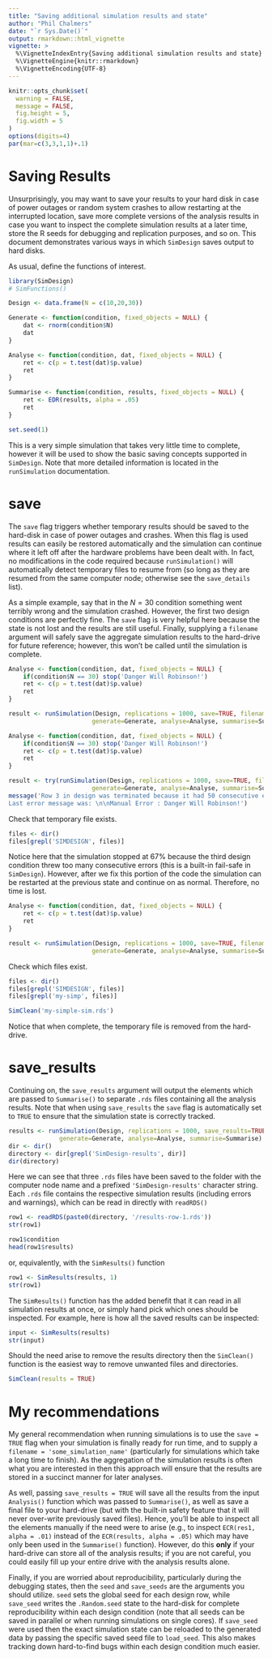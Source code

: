 ```yaml
---
title: "Saving additional simulation results and state"
author: "Phil Chalmers"
date: "`r Sys.Date()`"
output: rmarkdown::html_vignette
vignette: >
  %\VignetteIndexEntry{Saving additional simulation results and state}
  %\VignetteEngine{knitr::rmarkdown}
  %\VignetteEncoding{UTF-8}
---
```


```r
knitr::opts_chunk$set(
  warning = FALSE,
  message = FALSE,
  fig.height = 5,
  fig.width = 5
)
options(digits=4)
par(mar=c(3,3,1,1)+.1)
```

# Saving Results

Unsurprisingly, you may want to save your results to your hard disk in case of power outages or random system crashes to allow restarting at the interrupted location, save more complete versions of the analysis results in case you want to inspect the complete simulation results at a later time, store the R seeds for debugging and replication purposes, and so on. This document demonstrates various ways in which `SimDesign` saves output to hard disks. 

As usual, define the functions of interest. 

```r
library(SimDesign)
# SimFunctions()

Design <- data.frame(N = c(10,20,30))
```

```r
Generate <- function(condition, fixed_objects = NULL) {
    dat <- rnorm(condition$N)    
    dat
}

Analyse <- function(condition, dat, fixed_objects = NULL) {
    ret <- c(p = t.test(dat)$p.value)
    ret
}

Summarise <- function(condition, results, fixed_objects = NULL) {
    ret <- EDR(results, alpha = .05)
    ret
}
```

```r
set.seed(1)
```

This is a very simple simulation that takes very little time to complete, however it will be used to show the basic saving concepts supported in `SimDesign`. Note that more detailed information is located in the `runSimulation` documentation.

# save

The `save` flag triggers whether temporary results should be saved to the hard-disk in case of power outages and crashes. When this flag is used results can easily be restored automatically and the simulation can continue where it left off after the hardware problems have been dealt with. In fact, no modifications in the code required because `runSimulation()` will automatically detect temporary files to resume from (so long as they are resumed from the same computer node; otherwise see the `save_details` list).

As a simple example, say that in the $N=30$ condition something went terribly wrong and the simulation crashed. However, the first two design conditions are perfectly fine. The `save` flag is very helpful here because the state is not lost and the results are still useful. Finally, supplying a `filename` argument will safely save the aggregate simulation results to the hard-drive for future reference; however, this won't be called until the simulation is complete.

```r
Analyse <- function(condition, dat, fixed_objects = NULL) {
    if(condition$N == 30) stop('Danger Will Robinson!')
    ret <- c(p = t.test(dat)$p.value)
    ret
}

result <- runSimulation(Design, replications = 1000, save=TRUE, filename='my-simple-sim',
                       generate=Generate, analyse=Analyse, summarise=Summarise)
```

```r
Analyse <- function(condition, dat, fixed_objects = NULL) {
    if(condition$N == 30) stop('Danger Will Robinson!')
    ret <- c(p = t.test(dat)$p.value)
    ret
}

result <- try(runSimulation(Design, replications = 1000, save=TRUE, filename='my-simple-sim',
                       generate=Generate, analyse=Analyse, summarise=Summarise), silent = TRUE)
message('Row 3 in design was terminated because it had 50 consecutive errors. \n
Last error message was: \n\nManual Error : Danger Will Robinson!')
```

Check that temporary file exists. 

```r
files <- dir()
files[grepl('SIMDESIGN', files)]
```

Notice here that the simulation stopped at 67% because the third design condition threw too many consecutive errors (this is a built-in fail-safe in `SimDesign`). However, after we fix this portion of the code the simulation can be restarted at the previous state and continue on as normal. Therefore, no time is lost.

```r
Analyse <- function(condition, dat, fixed_objects = NULL) {
    ret <- c(p = t.test(dat)$p.value)
    ret
}

result <- runSimulation(Design, replications = 1000, save=TRUE, filename='my-simple-sim',
                       generate=Generate, analyse=Analyse, summarise=Summarise)
```

Check which files exist. 

```r
files <- dir()
files[grepl('SIMDESIGN', files)]
files[grepl('my-simp', files)]
```


```r
SimClean('my-simple-sim.rds')
```

Notice that when complete, the temporary file is removed from the hard-drive.

# save_results

Continuing on, the `save_results` argument will output the elements which are passed to `Summarise()` to separate `.rds` files containing all the analysis results. Note that when using `save_results` the `save` flag is automatically set to `TRUE` to ensure that the simulation state is correctly tracked.

```r
results <- runSimulation(Design, replications = 1000, save_results=TRUE,
              generate=Generate, analyse=Analyse, summarise=Summarise)
dir <- dir()
directory <- dir[grepl('SimDesign-results', dir)]
dir(directory)
```

Here we can see that three `.rds` files have been saved to the folder with the computer node name and a prefixed `'SimDesign-results'` character string. Each `.rds` file contains the respective simulation results (including errors and warnings), which can be read in directly with `readRDS()`

```r
row1 <- readRDS(paste0(directory, '/results-row-1.rds'))
str(row1)

row1$condition
head(row1$results)
```

or, equivalently, with the `SimResults()` function

```r
row1 <- SimResults(results, 1)
str(row1)
```

The `SimResults()` function has the added benefit that it can read in all simulation 
results at once, or simply hand pick which ones should be inspected. For example,
here is how all the saved results can be inspected:

```r
input <- SimResults(results)
str(input)
```


Should the need arise to remove the results directory then the `SimClean()` function is the easiest way to remove unwanted files and directories. 

```r
SimClean(results = TRUE)
```

# My recommendations

My general recommendation when running simulations is to use the `save = TRUE` flag when your simulation is finally ready for run time, and to supply a `filename = 'some_simulation_name'` (particularly for simulations which take a long time to finish). As the aggregation of the simulation results is often what you are interested in then this approach will ensure that the results are stored in a succinct manner for later analyses. 

As well, passing `save_results = TRUE` will save all the results from the input `Analysis()` function which was passed to `Summarise()`, as well as save a final file to your hard-drive (but with the built-in safety feature that it will never over-write previously saved files). Hence, you'll be able to inspect all the elements manually if the need were to arise (e.g., to inspect `ECR(res1, alpha = .01)` instead of the `ECR(results, alpha = .05)` which may have only been used in the `Summarise()` function). However, do this **only** if your hard-drive can store all of the analysis results; if you are not careful, you could easily fill up your entire drive with the analysis results alone.

Finally, if you are worried about reproducibility, particularly during the debugging states, then the `seed` and `save_seeds` are the arguments you should utilize. `seed` sets the global seed for each design row, while `save_seed` writes the `.Random.seed` state to the hard-disk for complete reproducibility within each design condition (note that all seeds can be saved in parallel or when running simulations on single cores). If `save_seed` were used then the exact simulation state can be reloaded to the generated data by passing the specific saved seed file to `load_seed`. This also makes tracking down hard-to-find bugs within each design condition much easier. 
